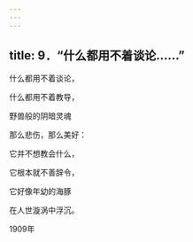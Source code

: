 ```yaml
---
---
---
```

title: 9．“什么都用不着谈论……”
---




什么都用不着谈论，

什么都用不着教导，

野兽般的阴暗灵魂

那么悲伤，那么美好：

它并不想教会什么，

它根本就不善辞令，

它好像年幼的海豚

在人世漩涡中浮沉。

1909年